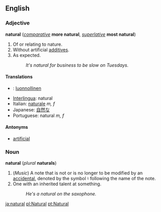 ==English==
===Adjective===
'''natural''' (''[[comparative]]'' '''more natural''', ''[[superlative]]'' '''most natural''')

#Of or relating to nature.
#Without artificial [[additives]].
#As expected.
#:''It's natural for business to be slow on Tuesdays.''

====Translations====
*{{fi}}: [[luonnollinen]]
*[[Interlingua]]: natural
*Italian: [[naturale]] ''m, f''
*Japanese: [[自然な]]
*Portuguese: natural ''m, f''

====Antonyms====
*[[artificial]]

===Noun===
'''natural''' (''plural'' '''naturals''')
#(''Music'') A note that is not or is no longer to be modified by an [[accidental]], denoted by the symbol &#9838; following the name of the note.
#One with an inherited talent at something.
#:''He's a natural on the saxophone.''

[[ja:natural]]
[[pl:Natural]]
[[pt:Natural]]
